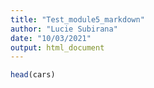 ```yaml
---
title: "Test_module5_markdown"
author: "Lucie Subirana"
date: "10/03/2021"
output: html_document
---
```


```r
head(cars)
```


